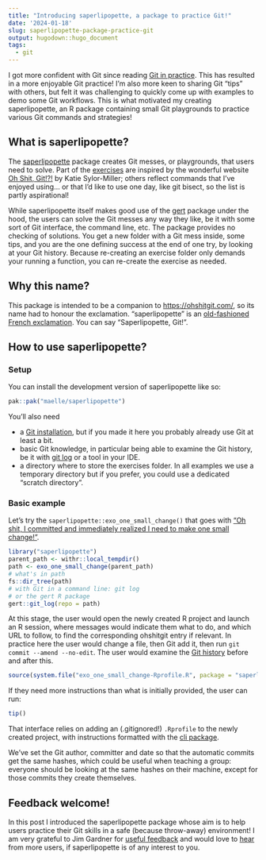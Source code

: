 ```yaml
---
title: "Introducing saperlipopette, a package to practice Git!"
date: '2024-01-18'
slug: saperlipopette-package-practice-git
output: hugodown::hugo_document
tags:
  - git
---
```


I got more confident with Git since reading [Git in practice](/2023/11/01/reading-notes-git-in-practice/).
This has resulted in a more enjoyable Git practice!
I'm also more keen to sharing Git "tips" with others, but felt it was challenging to quickly come up with examples to demo some Git workflows.
This is what motivated my creating saperlipopette, an R package containing small Git playgrounds to practice various Git commands and strategies!

## What is saperlipopette?

The [saperlipopette](https://maelle.github.io/saperlipopette/) package creates Git messes, or playgrounds, that users need to solve.
Part of the [exercises](https://maelle.github.io/saperlipopette/reference/index.html) are inspired by the wonderful website [Oh Shit, Git!?!](https://ohshitgit.com/) by Katie Sylor-Miller; others reflect commands that I've enjoyed using... or that I'd like to use one day, like git bisect, so the list is partly aspirational!

While saperlipopette itself makes good use of the [gert](https://docs.ropensci.org/gert/) package under the hood, the users can solve the Git messes any way they like, be it with some sort of Git interface, the command line, etc.
The package provides no checking of solutions. 
You get a new folder with a Git mess inside, some tips, and you are the one defining success at the end of one try, by looking at your Git history.
Because re-creating an exercise folder only demands your running a function, you can re-create the exercise as needed.

## Why this name?

This package is intended to be a companion to <https://ohshitgit.com/>,
so its name had to honour the exclamation. “saperlipopette” is an [old-fashioned French exclamation](https://en.wiktionary.org/wiki/saperlipopette). 
You can say
“Saperlipopette, Git!”.


## How to use saperlipopette?

### Setup

You can install the development version of saperlipopette like so:

``` r
pak::pak("maelle/saperlipopette")
```

You’ll also need

- a [Git installation](https://happygitwithr.com/install-git), but if
  you made it here you probably already use Git at least a bit.
- basic Git knowledge, in particular being able to examine the Git
  history, be it with [git
  log](https://git-scm.com/book/en/v2/Git-Basics-Viewing-the-Commit-History)
  or a tool in your IDE.
- a directory where to store the exercises folder. In all examples we
  use a temporary directory but if you prefer, you could use a dedicated
  “scratch directory”.
  
### Basic example

Let's try the `saperlipopette::exo_one_small_change()` that goes with ["Oh shit, I committed and immediately realized I need to make one small change!"](https://ohshitgit.com/#change-last-commit).

```r
library("saperlipopette")
parent_path <- withr::local_tempdir()
path <- exo_one_small_change(parent_path)
# what's in path
fs::dir_tree(path)
# with Git in a command line: git log
# or the gert R package
gert::git_log(repo = path)
```

At this stage, the user would open the newly created R project and launch an R session,
where messages would indicate them what to do, 
and which URL to follow, to find the corresponding ohshitgit entry if relevant.
In practice here the user would change a file, then Git add it, then run `git commit --amend --no-edit`.
The user would examine the [Git history](https://git-scm.com/book/en/v2/Git-Basics-Viewing-the-Commit-History) before and after this.

```r
source(system.file("exo_one_small_change-Rprofile.R", package = "saperlipopette"))
```

If they need more instructions than what is initially provided, the user can run:

```r
tip()
```

That interface relies on adding an (.gitignored!) `.Rprofile` to the newly created project,
with instructions formatted with the [cli package](https://blog.r-hub.io/2023/11/30/cliff-notes-about-cli/).

We've set the Git author, committer and date so that the automatic commits get the same 
hashes, which could be useful when teaching a group: everyone should be looking at the same hashes on their machine, except for those commits they create themselves.

## Feedback welcome!

In this post I introduced the saperlipopette package whose aim is to help users practice their Git skills in a safe (because throw-away) environment!
I am very grateful to Jim Gardner for [useful feedback](https://github.com/maelle/saperlipopette/issues/9) and would love to [hear](https://github.com/maelle/saperlipopette/issues) from more users, if saperlipopette is of any interest to you.